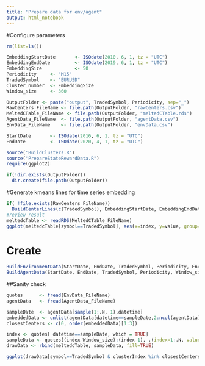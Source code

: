 ```yaml
---
title: "Prepare data for env/agent"
output: html_notebook
---
```

#Configure parameters
```r
rm(list=ls())

EmbeddingStartDate       <- ISOdate(2010, 6, 1, tz = "UTC")
EmbeddingEndDate         <- ISOdate(2019, 6, 1, tz = "UTC")
EmbeddingSize            <- 50
Periodicity     <- "M15"
TradedSymbol    <- "EURUSD"
Cluster_number  <- EmbeddingSize
Window_size     <- 360

OutputFolder <- paste("output", TradedSymbol, Periodicity, sep="_")
RawCenters_FileName <- file.path(OutputFolder, "rawCenters.csv")
MeltedCTable_FileName <- file.path(OutputFolder, "meltedCTable.rds")
AgentData_FileName  <- file.path(OutputFolder, "agentData.csv")
EnvData_FileName    <- file.path(OutputFolder, "envData.csv")

StartDate       <- ISOdate(2016, 6, 1, tz = "UTC")
EndDate         <- ISOdate(2020, 4, 1, tz = "UTC")

```



```r
source("BuildClusters.R")
source("PrepareStateRewardData.R")
require(ggplot2)

if(!dir.exists(OutputFolder))
  dir.create(file.path(OutputFolder))
```

#Generate kmeans lines for time series embedding
```r
if( !file.exists(RawCenters_FileName))
  BuildCenterLines(c(TradedSymbol), EmbeddingStartDate, EmbeddingEndDate, Periodicity, Cluster_number, Window_size, RawCenters_FileName, MeltedCTable_FileName)
#review result 
meltedcTable <- readRDS(MeltedCTable_FileName)
ggplot(meltedcTable[symbol==TradedSymbol], aes(x=index, y=value, group=clusterIndex, colour=clusterIndex, size=clusterPower)) + geom_line()
```

# Create 
```r
BuildEnvironmentData(StartDate, EndDate, TradedSymbol, Periodicity, EnvData_FileName)
BuildAgentData(StartDate, EndDate, TradedSymbol, Periodicity, Window_size, RawCenters_FileName, AgentData_FileName )
```

##Sanity check
```r
quotes      <- fread(EnvData_FileName)
agentData   <- fread(AgentData_FileName)

sampleDate  <- agentData[sample(1:.N, 1),datetime]
embeddedData <- unlist(agentData[datetime==sampleDate,2:ncol(agentData),with=FALSE])
closestCenters <- c(0, order(embeddedData)[1:3])

index <- quotes[ datetime==sampleDate, which = TRUE]
sampleData <- quotes[(index-Window_size):(index-1), .(index=1:.N, value=open.bid/mean(open.bid), clusterIndex=0, clusterPower=0.0001, symbol=TradedSymbol)]
drawData <- rbind(meltedcTable, sampleData, fill=TRUE)

ggplot(drawData[symbol==TradedSymbol & clusterIndex %in% closestCenters], aes(x=index, y=value, group=clusterIndex, colour=clusterIndex, size=clusterPower)) + geom_line() 
```

